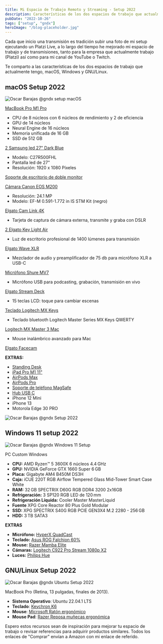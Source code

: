 ```yaml
---
title: Mi Espacio de Trabajo Remoto y Streaming - Setup 2022
description: Características de los dos espacios de trabajo que actualmente utilizo, macOS, Windows y GNU/Linux.
pubDate: "2022-10-26"
tags: ["setup", "gndx"]
heroImage: "/blog-placeholder.jpg"
---
```


Cada que inicio una transmisión es tradición subir una foto de mi setup ejecutando un Platzi Live, a lo largo del tiempo he mejorado mi espacio de trabajo y de transmisiones, tanto para la empresa que actualmente trabajo (Platzi) así como para mi canal de YouTube o Twitch.

Te comparto a las características de los dos espacios de trabajo que actualmente tengo, macOS, Windows y GNU/Linux.

## macOS Setup 2022

![Oscar Barajas @gndx setup macOS](https://arepa.s3.amazonaws.com/oscar-barajas-gndx-setup-macbook-2022.jpg)

[MacBook Pro M1 Pro](https://amzn.to/3SHeIuf)

- CPU de 8 núcleos con 6 núcleos de rendimiento y 2 de eficiencia
- GPU de 14 núcleos
- Neural Engine de 16 núcleos
- Memoria unificada de 16 GB
- SSD de 512 GB

[2 Samsung led 27" Dark Blue](https://amzn.to/3D9Ws6R)

- Modelo: C27R500FHL
- Pantalla led de 27"
- Resolución: 1920 x 1080 Píxeles

[Soporte de escritorio de doble monitor](https://amzn.to/3fdqgaT)

[Cámara Canon EOS M200](https://amzn.to/3SJwRaC)

- Resolución: 24.1 MP
- Modelo: EF-M 0.591-1.772 in IS STM Kit (negro)

[Elgato Cam Link 4K](https://amzn.to/3TFIiS7)

- Tarjeta de captura de cámara externa, transmite y graba con DSLR

[2 Elgato Key Light Air](https://amzn.to/3SEknkM)

- Luz de escritorio profesional de 1400 lúmenes para transmisión

[Elgato Wave XLR](https://amzn.to/3W8yRvU)

- Mezclador de audio y preamplificador de 75 db para micrófono XLR a USB-C

[Micrófono Shure MV7](https://amzn.to/3sA70aM)

- Micrófono USB para podcasting, grabación, transmisión en vivo

[Elgato Stream Deck](https://amzn.to/3DC0erh)

- 15 teclas LCD: toque para cambiar escenas

[Teclado Logitech MX Keys](https://amzn.to/3W9x0XK)

- Teclado bluetooth Logitech Master Series MX Keys QWERTY

[Logitech MX Master 3 Mac](https://amzn.to/3FhxBAV)

- Mouse inalámbrico avanzado para Mac

[Elgato Facecam](https://amzn.to/3N82p96)

**EXTRAS:**

- [Standing Desk ](https://amzn.to/3SVmUat)
- [iPad Pro M1 11"](https://amzn.to/3TXz2IP)
- [AirPods Max](https://amzn.to/3faIolG)
- [AirPods Pro](https://amzn.to/3gLuJSB)
- [Soporte de teléfono MagSafe](https://amzn.to/3DBrpST)
- [Hub USB C](https://amzn.to/3FleAO3)
- iPhone 12 Mini
- iPhone 13
- Motorola Edge 30 PRO

![Oscar Barajas @gndx Setup 2022](https://arepa.s3.amazonaws.com/oscar-barajas-gndx-macbook-pro-m1-pro-2022.jpeg)

## Windows 11 setup 2022

![Oscar Barajas @gndx Windows 11 Setup](https://arepa.s3.amazonaws.com/oscar-barajas-gndx-windows-setup.jpeg)

PC Custom Windows

- **CPU:** AMD Ryzen™ 5 3600X 6 núcleos 4.4 GHz
- **GPU:** NVIDIA GeForce GTX 1660 Super 6 GB
- **Placa:** Gigabyte AM4 B450M DS3H
- **Caja:** iCUE 220T RGB Airflow Tempered Glass Mid-Tower Smart Case White
- **RAM:** 32 GB SPECTRIX D60G RGB DDR4 3200 2x16GB
- **Refrigeración:** 3 SP120 RGB LED de 120 mm
- **Refrigeración Líquida:** Cooler Master MasterLiquid
- **Fuente** XPG Core Reactor 80 Plus Gold Modular
- **SSD:** XPG SPECTRIX S40G RGB PCIE GEN3X4 M.2 2280 - 256 GB
- **HDD:** 3 TB SATA3

**EXTRAS**

- **Micrófono:** [HyperX QuadCast](https://amzn.to/3FqoU7v)
- **Teclado:** [Asus ROG Falchion 60%](https://amzn.to/3SB3xmB)
- **Mouse:** [Razer Mamba Elite](https://amzn.to/3FmiBBJ)
- **Cámaras:** [Logitech C922 Pro Stream 1080p X2](https://amzn.to/3SVo1a9)
- **Luces:** [Philips Hue](https://amzn.to/3SIhBLf)

## GNU/Linux Setup 2022

![Oscar Barajas @gndx Ubuntu Setup 2022](https://arepa.s3.amazonaws.com/oscar-barabas-gndx-ubuntu-setup.jpeg)

MacBook Pro (Retina, 13 pulgadas, finales de 2013).

- **Sistema Operativo**: Ubuntu 22.04.1 LTS
- **Teclado**: [Keychron K6](https://amzn.to/3D75xNQ)
- **Mouse**: [Microsoft Ratón ergonómico](https://amzn.to/3gJuOpO)
- **Mouse Pad**: [Razer Reposa muñecas ergonómica](https://amzn.to/3N8nKPH)

Espero estos recursos sean de inspiración para mejorar tu espacio de trabajo o revisar referencias para adquirir productos similares. Todos los enlaces de "Comprar" envían a Amazon con mi enlace de referido.
